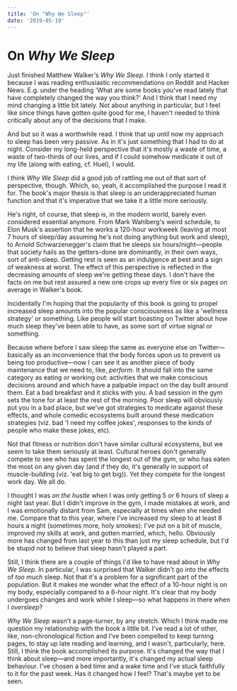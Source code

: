 ```yaml
---
title: 'On "Why We Sleep"'
date: '2019-05-19'
---
```


# On _Why We Sleep_

Just finished Matthew Walker's _Why We Sleep_. I think I only started it because I was reading enthusiastic recommendations on Reddit and Hacker News. E.g. under the heading 'What are some books you've read lately that have completely changed the way you think?' And I think that I need my mind changing a little bit lately. Not about anything in particular, but I feel like since things have gotten quite good for me, I haven't needed to think critically about any of the decisions that I make.

And but so it was a worthwhile read. I think that up until now my approach to sleep has been very passive. As in it's just something that I had to do at night. Consider my long-held perspective that it's mostly a waste of time, a waste of two-thirds of our lives, and if I could somehow medicate it out of my life (along with eating, cf. Huel), I would.

I think _Why We Sleep_ did a good job of rattling me out of that sort of perspective, though. Which, so, yeah, it accomplished the purpose I read it for. The book's major thesis is that sleep is an underappreciated human function and that it's imperative that we take it a little more seriously.

He's right, of course, that sleep is, in the modern world, barely even considered essential anymore. From Mark Wahlberg's weird schedule, to Elon Musk's assertion that he works a 120-hour workweek (leaving at most 7 hours of sleep/day assuming he's not doing anything but work and sleep), to Arnold Schwarzenegger's claim that he sleeps six hours/night—people that society hails as the getters-done are dominantly, in their own ways, sort of anti-sleep. Getting rest is seen as an indulgence at best and a sign of weakness at worst. The effect of this perspective is reflected in the decreasing amounts of sleep we're getting these days. I don't have the facts on me but rest assured a new one crops up every five or six pages on average in Walker's book.

Incidentally I'm hoping that the popularity of this book is going to propel increased sleep amounts into the popular consciousness as like a 'wellness strategy' or something. Like people will start boasting on Twitter about how much sleep they've been able to have, as some sort of virtue signal or something.

Because where before I saw sleep the same as everyone else on Twitter—basically as an inconvenience that the body forces upon us to prevent us being _too_ productive—now I can see it as another piece of body maintenance that we need to, like, _perform_. It should fall into the same category as eating or working out: activities that we make conscious decisions around and which have a palpable impact on the day built around them. Eat a bad breakfast and it sticks with you. A bad session in the gym sets the tone for at least the rest of the morning. Poor sleep will obviously put you in a bad place, but we've got strategies to medicate against these effects, and whole comedic ecosystems built around these medication strategies (viz. bad 'I need my coffee jokes', responses to the kinds of people who make these jokes, etc).

Not that fitness or nutrition don't have similar cultural ecosystems, but we seem to take them seriously at least. Cultural heroes don't generally compete to see who has spent the longest out of the gym, or who has eaten the most on any given day (and if they do, it's generally in support of muscle-building (viz. 'eat big to get big)). Yet they compete for the longest work day. We all do.

I thought I was _on the hustle_ when I was only getting 5 or 6 hours of sleep a night last year. But I didn't improve in the gym, I made mistakes at work, and I was emotionally distant from Sam, especially at times when she needed me. Compare that to this year, where I've increased my sleep to at least 8 hours a night (sometimes more, holy smokes): I've put on a bit of muscle, improved my skills at work, and gotten married, which, hello. Obviously more has changed from last year to this than just my sleep schedule, but I'd be stupid not to believe that sleep hasn't played a part.

Still, I think there are a couple of things I'd like to have read about in _Why We Sleep_. In particular, I was surprised that Walker didn't go into the effects of _too much_ sleep. Not that it's a problem for a significant part of the population. But it makes me wonder what the effect of a 10-hour night is on my body, especially compared to a 6-hour night. It's clear that my body undergoes changes and work while I sleep—so what happens in there when I _oversleep_?

_Why We Sleep_ wasn't a page-turner, by any stretch. Which I think made me question my relationship with the book a little bit. I've read a lot of other, like, non-chronological fiction and I've been compelled to keep turning pages, to stay up late reading and learning, and I wasn't, particularly, here. Still, I think the book accomplished its purpose. It's changed the way that I think about sleep—and more importantly, it's changed my actual sleep behaviour. I've chosen a bed time and a wake time and I've stuck faithfully to it for the past week. Has it changed how I feel? That's maybe yet to be seen.
